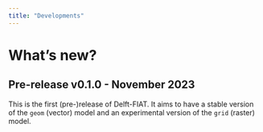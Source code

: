 ```yaml
---
title: "Developments"
---
```


# What's new?

## Pre-release v0.1.0 - November 2023
This is the first (pre-)release of Delft-FIAT. It aims to have a stable version of the `geom` (vector) model and an experimental version of the `grid` (raster) model.

